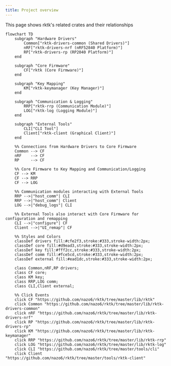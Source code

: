 ```yaml
---
title: Project overview
---
```


This page shows rktk's related crates and their relationships

```mermaid
flowchart TD
    subgraph "Hardware Drivers"
        Common["rktk-drivers-common (Shared Drivers)"]
        nRF["rktk-drivers-nrf (nRF52840 Platform)"]
        RP["rktk-drivers-rp (RP2040 Platform)"]
    end

    subgraph "Core Firmware"
        CF["rktk (Core Firmware)"]
    end

    subgraph "Key Mapping"
        KM["rktk-keymanager (Key Manager)"]
    end

    subgraph "Communication & Logging"
        RRP["rktk-rrp (Communication Module)"]
        LOG["rktk-log (Logging Module)"]
    end

    subgraph "External Tools"
        CLI["CLI Tool"]
        Client["rktk-client (Graphical Client)"]
    end

    %% Connections from Hardware Drivers to Core Firmware
    Common --> CF
    nRF    --> CF
    RP     --> CF

    %% Core Firmware to Key Mapping and Communication/Logging
    CF --> KM
    CF --> RRP
    CF --> LOG

    %% Communication modules interacting with External Tools
    RRP -->|"host_comm"| CLI
    RRP -->|"host_comm"| Client
    LOG -->|"debug_logs"| CLI

    %% External Tools also interact with Core Firmware for configuration and remapping
    CLI -->|"configure"| CF
    Client -->|"UI_remap"| CF

    %% Styles and Colors
    classDef drivers fill:#cfe2f3,stroke:#333,stroke-width:2px;
    classDef core fill:#d9ead3,stroke:#333,stroke-width:2px;
    classDef key fill:#fff2cc,stroke:#333,stroke-width:2px;
    classDef comm fill:#fce5cd,stroke:#333,stroke-width:2px;
    classDef external fill:#ead1dc,stroke:#333,stroke-width:2px;

    class Common,nRF,RP drivers;
    class CF core;
    class KM key;
    class RRP,LOG comm;
    class CLI,Client external;

    %% Click Events
    click CF "https://github.com/nazo6/rktk/tree/master/lib/rktk"
    click Common "https://github.com/nazo6/rktk/tree/master/lib/rktk-drivers-common"
    click nRF "https://github.com/nazo6/rktk/tree/master/lib/rktk-drivers-nrf"
    click RP "https://github.com/nazo6/rktk/tree/master/lib/rktk-drivers-rp"
    click KM "https://github.com/nazo6/rktk/tree/master/lib/rktk-keymanager"
    click RRP "https://github.com/nazo6/rktk/tree/master/lib/rktk-rrp"
    click LOG "https://github.com/nazo6/rktk/tree/master/lib/rktk-log"
    click CLI "https://github.com/nazo6/rktk/tree/master/tools/cli"
    click Client "https://github.com/nazo6/rktk/tree/master/tools/rktk-client"
```
